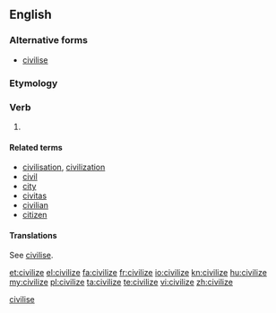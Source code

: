 <!--subst: of [[Template:sync]]-->
<!--If you edit this entry, please also edit [[civilise]] to ensure these two entries remain synchronized.-->[[Category:Synchronized entries|civilise]]
{{also|civilise}}
==English==
{{wikipedia}}
===Alternative forms===
* [[civilise]] {{qualifier|chiefly {{l|en|British}}}}

===Etymology===
{{suffix|civil|ize}}

===Verb===
{{en-verb|civilizes|civilizing|civilized}}

# {{American spelling}} {{alternative spelling of|{{l|en|civilise}}}}

====Related terms====
* [[civilisation]], [[civilization]]
* [[civil]]
* [[city]]
* [[civitas]]
* [[civilian]]
* [[citizen]]

====Translations====
See [[civilise#Translations|civilise]].

[[et:civilize]]
[[el:civilize]]
[[fa:civilize]]
[[fr:civilize]]
[[io:civilize]]
[[kn:civilize]]
[[hu:civilize]]
[[my:civilize]]
[[pl:civilize]]
[[ta:civilize]]
[[te:civilize]]
[[vi:civilize]]
[[zh:civilize]]